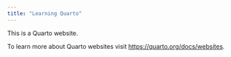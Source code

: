 ```yaml
---
title: "Learning Quarto"
---
```


This is a Quarto website.

To learn more about Quarto websites visit <https://quarto.org/docs/websites>.
